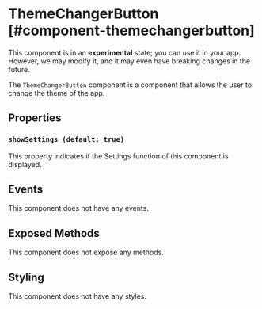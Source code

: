 
# ThemeChangerButton [#component-themechangerbutton]

<Callout type="warning" emoji="📔">This component is in an **experimental** state; you can use it in your app. However, we may modify it, and it may even have breaking changes in the future.</Callout>

The `ThemeChangerButton` component is a component that allows the user to change the theme of the app.

## Properties

### `showSettings (default: true)`

This property indicates if the Settings function of this component is displayed.

## Events

This component does not have any events.

## Exposed Methods

This component does not expose any methods.

## Styling

This component does not have any styles.
